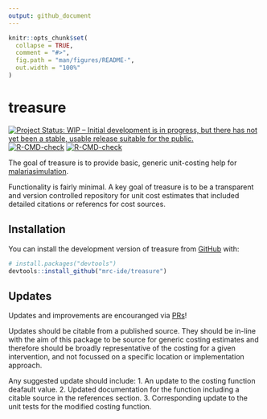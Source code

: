 ```yaml
---
output: github_document
---
```


<!-- README.md is generated from README.Rmd. Please edit that file -->

```r
knitr::opts_chunk$set(
  collapse = TRUE,
  comment = "#>",
  fig.path = "man/figures/README-",
  out.width = "100%"
)
```

# treasure

<!-- badges: start -->
[![Project Status: WIP – Initial development is in progress, but there has not yet been a stable, usable release suitable for the public.](https://www.repostatus.org/badges/latest/wip.svg)](https://www.repostatus.org/#wip)
[![R-CMD-check](https://github.com/mrc-ide/treasure/workflows/R-CMD-check/badge.svg)](https://github.com/mrc-ide/treasure/actions)
[![R-CMD-check](https://github.com/mrc-ide/treasure/workflows/R-CMD-check/badge.svg)](https://github.com/mrc-ide/treasure/actions)
<!-- badges: end -->

The goal of treasure is to provide basic, generic unit-costing help for [malariasimulation](https://mrc-ide.github.io/malariasimulation/).

Functionality is fairly minimal. A key goal of treasure is to be a transparent and
version controlled repository for unit cost estimates that included detailed citations
or referencs for cost sources.

## Installation

You can install the development version of treasure from [GitHub](https://github.com/) with:

``` r
# install.packages("devtools")
devtools::install_github("mrc-ide/treasure")
```
## Updates

Updates and improvements are encouranged via [PRs](https://github.com/mrc-ide/treasure/pulls)!

Updates should be citable from a published source.
They should be in-line with the aim of this package to be source for generic costing
estimates and therefore should be broadly representative of the costing for a given
intervention, and not focussed on a specific location or implementation approach.

Any suggested update should include:
1. An update to the costing function deafault value.
2. Updated documentation for the function including a citable source in the references section.
3. Corresponding update to the unit tests for the modified costing function.
